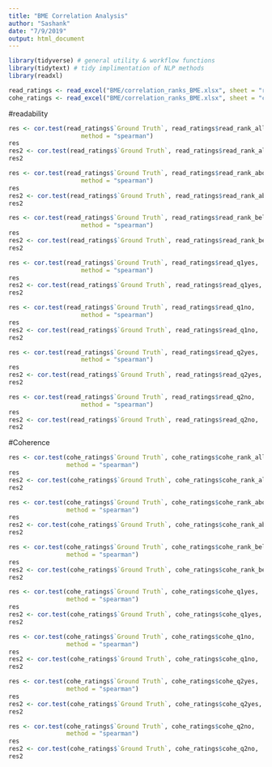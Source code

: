 ```yaml
---
title: "BME Correlation Analysis"
author: "Sashank"
date: "7/9/2019"
output: html_document
---
```


```r
library(tidyverse) # general utility & workflow functions
library(tidytext) # tidy implimentation of NLP methods
library(readxl)
```

```r
read_ratings <- read_excel("BME/correlation_ranks_BME.xlsx", sheet = "read_rank")
cohe_ratings <- read_excel("BME/correlation_ranks_BME.xlsx", sheet = "cohe_rank")
```

#readability
```r
res <- cor.test(read_ratings$`Ground Truth`, read_ratings$read_rank_all, 
                    method = "spearman")
res
res2 <- cor.test(read_ratings$`Ground Truth`, read_ratings$read_rank_all,  method="kendall")
res2
```

```r
res <- cor.test(read_ratings$`Ground Truth`, read_ratings$read_rank_above, 
                    method = "spearman")
res
res2 <- cor.test(read_ratings$`Ground Truth`, read_ratings$read_rank_above,  method="kendall")
res2
```

```r
res <- cor.test(read_ratings$`Ground Truth`, read_ratings$read_rank_below, 
                    method = "spearman")
res
res2 <- cor.test(read_ratings$`Ground Truth`, read_ratings$read_rank_below,  method="kendall")
res2
```

```r
res <- cor.test(read_ratings$`Ground Truth`, read_ratings$read_q1yes, 
                    method = "spearman")
res
res2 <- cor.test(read_ratings$`Ground Truth`, read_ratings$read_q1yes,  method="kendall")
res2
```
```r
res <- cor.test(read_ratings$`Ground Truth`, read_ratings$read_q1no, 
                    method = "spearman")
res
res2 <- cor.test(read_ratings$`Ground Truth`, read_ratings$read_q1no,  method="kendall")
res2
```
```r
res <- cor.test(read_ratings$`Ground Truth`, read_ratings$read_q2yes, 
                    method = "spearman")
res
res2 <- cor.test(read_ratings$`Ground Truth`, read_ratings$read_q2yes,  method="kendall")
res2
```
```r
res <- cor.test(read_ratings$`Ground Truth`, read_ratings$read_q2no, 
                    method = "spearman")
res
res2 <- cor.test(read_ratings$`Ground Truth`, read_ratings$read_q2no,  method="kendall")
res2
```

#Coherence

```r
res <- cor.test(cohe_ratings$`Ground Truth`, cohe_ratings$cohe_rank_all, 
                method = "spearman")
res
res2 <- cor.test(cohe_ratings$`Ground Truth`, cohe_ratings$cohe_rank_all,  method="kendall")
res2
```

```r
res <- cor.test(cohe_ratings$`Ground Truth`, cohe_ratings$cohe_rank_above, 
                method = "spearman")
res
res2 <- cor.test(cohe_ratings$`Ground Truth`, cohe_ratings$cohe_rank_above,  method="kendall")
res2
```

```r
res <- cor.test(cohe_ratings$`Ground Truth`, cohe_ratings$cohe_rank_below, 
                method = "spearman")
res
res2 <- cor.test(cohe_ratings$`Ground Truth`, cohe_ratings$cohe_rank_below,  method="kendall")
res2
```

```r
res <- cor.test(cohe_ratings$`Ground Truth`, cohe_ratings$cohe_q1yes, 
                method = "spearman")
res
res2 <- cor.test(cohe_ratings$`Ground Truth`, cohe_ratings$cohe_q1yes,  method="kendall")
res2
```
```r
res <- cor.test(cohe_ratings$`Ground Truth`, cohe_ratings$cohe_q1no, 
                method = "spearman")
res
res2 <- cor.test(cohe_ratings$`Ground Truth`, cohe_ratings$cohe_q1no,  method="kendall")
res2
```
```r
res <- cor.test(cohe_ratings$`Ground Truth`, cohe_ratings$cohe_q2yes, 
                method = "spearman")
res
res2 <- cor.test(cohe_ratings$`Ground Truth`, cohe_ratings$cohe_q2yes,  method="kendall")
res2
```
```r
res <- cor.test(cohe_ratings$`Ground Truth`, cohe_ratings$cohe_q2no, 
                method = "spearman")
res
res2 <- cor.test(cohe_ratings$`Ground Truth`, cohe_ratings$cohe_q2no,  method="kendall")
res2
```